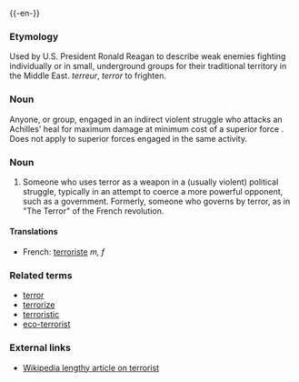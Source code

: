 {{wikipedia}}
{{-en-}}
===Etymology===
Used by U.S. President Ronald Reagan to describe weak enemies fighting individually or in small, underground groups for their traditional territory in the Middle East.  {{OF.}} ''terreur'', {{L.}} ''terror'' to frighten.

===Noun===
Anyone, or group, engaged in an indirect violent struggle who attacks an Achilles' heal for maximum damage at minimum cost of a superior force .  Does not apply to superior forces engaged in the same activity. 

===Noun===
# Someone who uses terror as a weapon in a (usually violent) political struggle, typically in an attempt to coerce a more powerful opponent, such as a government.  Formerly, someone who governs by terror, as in "The Terror" of the French revolution.

====Translations====
*French: [[terroriste]] ''m, f''

===Related terms===
*[[terror]]
*[[terrorize]]
*[[terroristic]]
*[[eco-terrorist]]

===External links===
*[[w:terrorist|Wikipedia lengthy article on terrorist]]